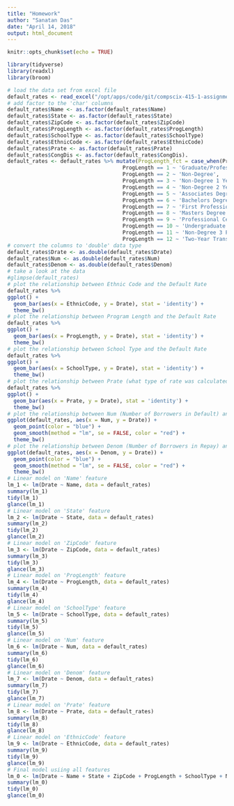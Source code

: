 ```yaml
---
title: "Homework"
author: "Sanatan Das"
date: "April 14, 2018"
output: html_document
---
```


```r
knitr::opts_chunk$set(echo = TRUE)
```

```r
library(tidyverse)
library(readxl)
library(broom)
```

```r
# load the data set from excel file
default_rates <- read_excel("/opt/apps/code/git/compscix-415-1-assignments/data/peps3xx.xls")
# add factor to the 'char' columns
default_rates$Name <- as.factor(default_rates$Name)
default_rates$State <- as.factor(default_rates$State)
default_rates$ZipCode <- as.factor(default_rates$ZipCode)
default_rates$ProgLength <- as.factor(default_rates$ProgLength)
default_rates$SchoolType <- as.factor(default_rates$SchoolType)
default_rates$EthnicCode <- as.factor(default_rates$EthnicCode)
default_rates$Prate <- as.factor(default_rates$Prate)
default_rates$CongDis <- as.factor(default_rates$CongDis).
default_rates <- default_rates %>% mutate(ProgLength_fct = case_when(ProgLength == 0 ~ 'Short-Term',
                                     ProgLength == 1 ~ 'Graduate/Professional',
                                     ProgLength == 2 ~ 'Non-Degree',
                                     ProgLength == 3 ~ 'Non-Degree 1 Year ',
                                     ProgLength == 4 ~ 'Non-Degree 2 Years',
                                     ProgLength == 5 ~ 'Associates Degree',
                                     ProgLength == 6 ~ 'Bachelors Degree',
                                     ProgLength == 7 ~ 'First Professional Degree',
                                     ProgLength == 8 ~ 'Masters Degree or Doctors Degree',
                                     ProgLength == 9 ~ 'Professional Certification',
                                     ProgLength == 10 ~ 'Undergraduate',
                                     ProgLength == 11 ~ 'Non-Degree 3 Plus Years',
                                     ProgLength == 12 ~ 'Two-Year Transfer'))
# convert the columns to 'double' data type
default_rates$Drate <- as.double(default_rates$Drate)
default_rates$Num <- as.double(default_rates$Num)
default_rates$Denom <- as.double(default_rates$Denom)
# take a look at the data
#glimpse(default_rates)
# plot the relationship between Ethnic Code and the Default Rate
default_rates %>% 
ggplot() + 
  geom_bar(aes(x = EthnicCode, y = Drate), stat = 'identity') +
  theme_bw()
# plot the relationship between Program Length and the Default Rate
default_rates %>% 
ggplot() + 
  geom_bar(aes(x = ProgLength, y = Drate), stat = 'identity') +
  theme_bw()
# plot the relationship between School Type and the Default Rate
default_rates %>% 
ggplot() + 
  geom_bar(aes(x = SchoolType, y = Drate), stat = 'identity') +
  theme_bw()
# plot the relationship between Prate (what type of rate was calculated for the institution.) and the Default Rate
default_rates %>% 
ggplot() + 
  geom_bar(aes(x = Prate, y = Drate), stat = 'identity') +
  theme_bw()
# plot the relationship between Num (Number of Borrowers in Default) and the Default Rate
ggplot(default_rates, aes(x = Num, y = Drate)) +
  geom_point(color = "blue") + 
  geom_smooth(method = "lm", se = FALSE, color = "red") + 
  theme_bw()
# plot the relationship between Denom (Number of Borrowers in Repay) and the Default Rate
ggplot(default_rates, aes(x = Denom, y = Drate)) +
  geom_point(color = "blue") + 
  geom_smooth(method = "lm", se = FALSE, color = "red") + 
  theme_bw()
# Linear model on 'Name' feature
lm_1 <- lm(Drate ~ Name, data = default_rates)
summary(lm_1)
tidy(lm_1)
glance(lm_1)
# Linear model on 'State' feature
lm_2 <- lm(Drate ~ State, data = default_rates)
summary(lm_2)
tidy(lm_2)
glance(lm_2)
# Linear model on 'ZipCode' feature
lm_3 <- lm(Drate ~ ZipCode, data = default_rates)
summary(lm_3)
tidy(lm_3)
glance(lm_3)
# Linear model on 'ProgLength' feature
lm_4 <- lm(Drate ~ ProgLength, data = default_rates)
summary(lm_4)
tidy(lm_4)
glance(lm_4)
# Linear model on 'SchoolType' feature
lm_5 <- lm(Drate ~ SchoolType, data = default_rates)
summary(lm_5)
tidy(lm_5)
glance(lm_5)
# Linear model on 'Num' feature
lm_6 <- lm(Drate ~ Num, data = default_rates)
summary(lm_6)
tidy(lm_6)
glance(lm_6)
# Linear model on 'Denom' feature
lm_7 <- lm(Drate ~ Denom, data = default_rates)
summary(lm_7)
tidy(lm_7)
glance(lm_7)
# Linear model on 'Prate' feature
lm_8 <- lm(Drate ~ Prate, data = default_rates)
summary(lm_8)
tidy(lm_8)
glance(lm_8)
# Linear model on 'EthnicCode' feature
lm_9 <- lm(Drate ~ EthnicCode, data = default_rates)
summary(lm_9)
tidy(lm_9)
glance(lm_9)
# Final model usiing all features
lm_0 <- lm(Drate ~ Name + State + ZipCode + ProgLength + SchoolType + Num + Denom + Prate + EthnicCode, data = default_rates)
summary(lm_0)
tidy(lm_0)
glance(lm_0)

```

